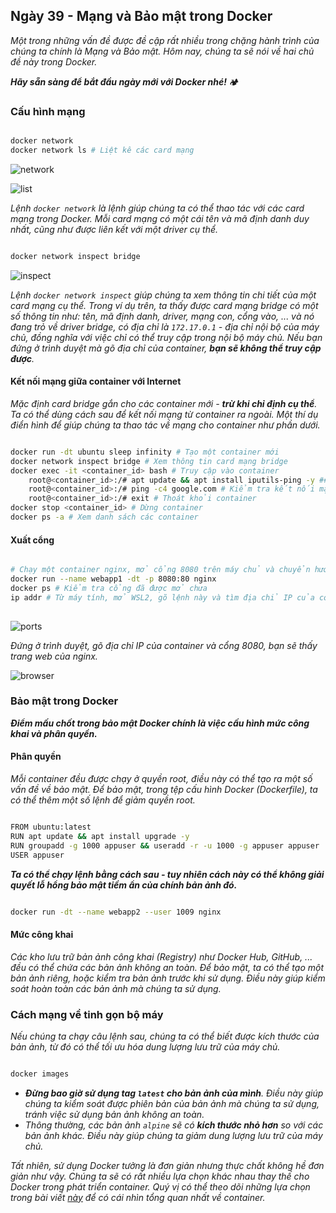 
## Ngày 39 - Mạng và Bảo mật trong Docker

_Một trong những vấn đề được đề cập rất nhiều trong chặng hành trình của chúng ta chính là Mạng và Bảo mật.
Hôm nay, chúng ta sẽ nói về hai chủ đề này trong Docker._

**_Hãy sẵn sàng để bắt đầu ngày mới với Docker nhé!_** 🏕

### Cấu hình mạng

```bash title="Getting the manual of docker network"

docker network
docker network ls # Liệt kê các card mạng

```

![network](../../../../assets/containers/network.png)

![list](../../../../assets/containers/list.png)

_Lệnh ```docker network``` là lệnh giúp chúng ta có thể thao tác với các card mạng trong Docker.
Mỗi card mạng có một cái tên và mã định danh duy nhất, cũng như được liên kết với một driver cụ thể._

```bash title="Inspecting a network"

docker network inspect bridge

```

![inspect](../../../../assets/containers/inspect.png)

_Lệnh ```docker network inspect``` giúp chúng ta xem thông tin chi tiết của một card mạng cụ thể. Trong ví dụ trên, 
ta thấy được card mạng bridge có một số thông tin như: tên, mã định danh, driver, mạng con, cổng vào, ... và nó đang 
trỏ về driver bridge, có địa chỉ là ```172.17.0.1``` - địa chỉ nội bộ của máy chủ, đồng nghĩa với việc chỉ có thể truy 
cập trong nội bộ máy chủ. Nếu bạn đứng ở trình duyệt mà gõ địa chỉ của container, **bạn sẽ không thể truy cập được**._

#### Kết nối mạng giữa container với Internet

_Mặc định card bridge gắn cho các container mới - **trừ khi chỉ định cụ thể**. Ta có thể dùng cách sau để kết nối mạng
từ container ra ngoài. Một thí dụ điển hình để giúp chúng ta thao tác về mạng cho container như phần dưới._

```bash title="Creating a new container, and get into the container..."

docker run -dt ubuntu sleep infinity # Tạo một container mới
docker network inspect bridge # Xem thông tin card mạng bridge
docker exec -it <container_id> bash # Truy cập vào container
    root@<container_id>:/# apt update && apt install iputils-ping -y ## Cài đặt gói ping
    root@<container_id>:/# ping -c4 google.com # Kiểm tra kết nối mạng
    root@<container_id>:/# exit # Thoát khỏi container
docker stop <container_id> # Dừng container
docker ps -a # Xem danh sách các container

```

#### Xuất cổng

```bash title="Publishing a port"

# Chạy một container nginx, mở cổng 8080 trên máy chủ và chuyển hướng vào cổng 80 của container
docker run --name webapp1 -dt -p 8080:80 nginx 
docker ps # Kiểm tra cổng đã được mở chưa
ip addr # Từ máy tính, mở WSL2, gõ lệnh này và tìm địa chỉ IP của container
 
```

![ports](../../../../assets/containers/ports.png)

_Đứng ở trình duyệt, gõ địa chỉ IP của container và cổng 8080, bạn sẽ thấy trang web của nginx._

![browser](../../../../assets/containers/browser.png)

### Bảo mật trong Docker

**_Điểm mấu chốt trong bảo mật Docker chính là việc cấu hình mức công khai và phân quyền._**

#### Phân quyền

_Mỗi container đều được chạy ở quyền root, điều này có thể tạo ra một số vấn đề về bảo mật. Để bảo mật, trong
tệp cấu hình Docker (Dockerfile), ta có thể thêm một số lệnh để giảm quyền root._

```bash title="Adding a user to a container"

FROM ubuntu:latest
RUN apt update && apt install upgrade -y
RUN groupadd -g 1000 appuser && useradd -r -u 1000 -g appuser appuser
USER appuser

```

<Aside title="Lưu ý" type="caution">

**_Ta có thể chạy lệnh bằng cách sau - tuy nhiên cách này có thể không giải quyết lỗ hổng bảo mật tiềm ẩn của chính
bản ảnh đó._**

```bash title="Running a container with a normal user"

docker run -dt --name webapp2 --user 1009 nginx

```
</Aside>

#### Mức công khai

_Các kho lưu trữ bản ảnh công khai (Registry) như Docker Hub, GitHub, ... đều có thể chứa các bản ảnh không an toàn.
Để bảo mật, ta có thể tạo một bản ảnh riêng, hoặc kiểm tra bản ảnh trước khi sử dụng. Điều này giúp kiểm soát hoàn
toàn các bản ảnh mà chúng ta sử dụng._

### Cách mạng về tinh gọn bộ máy

_Nếu chúng ta chạy câu lệnh sau, chúng ta có thể biết được kích thước của bản ảnh, từ đó có thể tối ưu hóa dung lượng
lưu trữ của máy chủ._

```bash title="Checking the size of an image"

docker images

```

<Aside title="Mẹo vặt" type="tip">

- _**Đừng bao giờ sử dụng tag ```latest``` cho bản ảnh của mình**. Điều này giúp chúng ta kiểm soát được phiên bản của 
bản ảnh mà chúng ta sử dụng, tránh việc sử dụng bản ảnh không an toàn._
- _Thông thường, các bản ảnh ```alpine``` sẽ có **kích thước nhỏ hơn** so với các bản ảnh khác. Điều này giúp chúng ta 
giảm dung lượng lưu trữ của máy chủ._

</Aside>

_Tất nhiên, sử dụng Docker tưởng là đơn giản nhưng thực chất không hề đơn giản như vậy. Chúng ta sẽ có rất nhiều lựa chọn
khác nhau thay thế cho Docker trong phát triển container. Quý vị có thể theo dõi những lựa chọn trong bài viết 
[này](https://www.builetuananh.name.vn/2024-01/) để có cái nhìn tổng quan nhất về container._